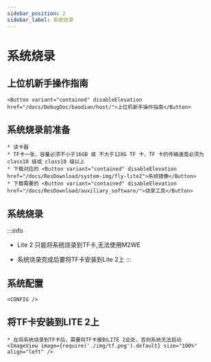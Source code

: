 ```yaml
---
sidebar_position: 2
sidebar_label: 系统烧录
---
```



# 系统烧录

## 上位机新手操作指南

    <Button variant="contained" disableElevation href="/docs/DebugDoc/baodian/host/">上位机新手操作指南</Button>

## 系统烧录前准备

    * 读卡器
    * TF卡一张，容量必须不小于16GB 或 不大于128G TF 卡，TF 卡的传输速度必须为 class10 级或 class10 级以上
    * 下载对应的 <Button variant="contained" disableElevation href="/docs/ResDownload/system-img/fly-lite2">系统镜像</Button>
    * 下载需要的 <Button variant="contained" disableElevation href="/docs/ResDownload/auxiliary_software/">烧录工具</Button>

## 系统烧录

:::info
* Lite 2 只能将系统烧录到TF卡,无法使用M2WE
* 系统烧录完成后要将TF卡安装到Lite 2上
:::

    <TF />

            

## 系统配置

    <CONFIG />


## 将TF卡安装到LITE 2上

    * 在将系统烧录到TF卡后，需要将TF卡接到LITE 2此处，否则系统无法启动
    <ImageView image={require('./img/tf.png').default} size="100%" align="left" />  
